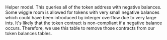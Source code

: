 Helper model. This queries all of the token address with negative balances.  Some wiggle room is allowed for tokens with very small negative balances which could have been introduced by interger overflow due to very large ints.  It's likely that the token contract is non-compliant if a negative balance occurs.  Therefore, we use this table to remove those contracts from our token balances tables.
